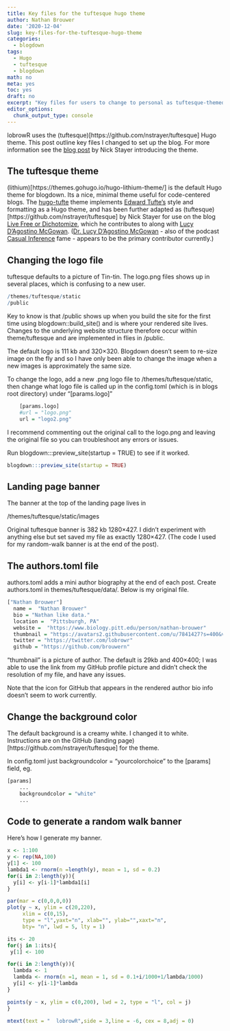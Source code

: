 ```yaml
---
title: Key files for the tuftesque hugo theme
author: Nathan Brouwer
date: '2020-12-04'
slug: key-files-for-the-tuftesque-hugo-theme
categories:
  - blogdown
tags:
  - Hugo
  - tuftesque
  - blogdown
math: no
meta: yes
toc: yes
draft: no
excerpt: "Key files for users to change to personal as tuftesque-themed blogdown site"
editor_options: 
  chunk_output_type: console
---
```



<!--more-->

lobrowR uses the (tuftesque)[https://github.com/nstrayer/tuftesque] Hugo theme.  This post outline key files I changed to set up the blog.  For more information see the [blog post](https://livefreeordichotomize.com/2017/07/13/introducing-the-tuftesque-blogdown-theme/) by Nick Stayer introducing the theme.

## The tuftesque theme

(lithium)[https://themes.gohugo.io/hugo-lithium-theme/] is the default Hugo theme for blogdown.  Its a nice, minimal theme useful for code-centered blogs.  The [hugo-tufte](https://github.com/shawnohare/hugo-tufte) theme implements [Edward Tufte's](https://en.wikipedia.org/wiki/Edward_Tufte) style and formatting as a Hugo theme, and has been further adapted as (tuftesque)[https://github.com/nstrayer/tuftesque] by Nick Stayer for use on the blog [Live Free or Dichotomize](https://livefreeordichotomize.com/), which he contributes to along with [Lucy D'Agostino McGowan](https://github.com/LucyMcGowan).  ([Dr. Lucy D'Agostino McGowan](https://www.lucymcgowan.com/) - also of the podcast [Casual Inference](https://casualinfer.libsyn.com/) fame - appears to be the primary contributor currently.)





## Changing the logo file

tuftesque defaults to a picture of Tin-tin.  The logo.png files shows up in several places, which is confusing to a new user.  

```r
/themes/tuftesque/static
/public
```

Key to know is that /public shows up when you build the site for the first time using blogdown::build_site() and is where your rendered site lives. Changes to the underlying website structure therefore occur within theme/tuftesque and are implemented in flies in /public.

The default logo is 111 kb and 320×320.  Blogdown doesn't seem to re-size image on the fly and so I have only been able to change the image when a new images is approximately the same size.

To change the logo, add a new .png logo file to /themes/tuftesque/static,  then change what logo file is called up in the config.toml (which is in blogs root directory) under "[params.logo]"

```r
    [params.logo]
    #url = "logo.png"
    url = "logo2.png"
```

I recommend commenting out the original call to the logo.png and leaving the original file so you can troubleshoot any errors or issues.

Run blogdown:::preview_site(startup = TRUE) to see if it worked.
```r
blogdown:::preview_site(startup = TRUE)
```

## Landing page banner

The banner at the top of the landing page lives in

/themes/tuftesque/static/images

Original tuftesque banner is 382 kb 1280×427.  I didn't experiment with anything else but set saved my file as exactly 1280×427.  (The code I used for my random-walk banner is at the end of the post).


## The authors.toml file

authors.toml adds a mini author biography at the end of each post.
Create authors.toml in themes/tuftesque/data/.  Below is my original file.

```r
["Nathan Brouwer"]
  name =  "Nathan Brouwer"
  bio = "Nathan like data."
  location =  "Pittsburgh, PA"
  website =  "https://www.biology.pitt.edu/person/nathan-brouwer"
  thumbnail = "https://avatars2.githubusercontent.com/u/7841427?s=400&v=4"
  twitter = "https://twitter.com/lobrowr"
  github = "https://github.com/brouwern"
```

"thumbnail" is a picture of author.  The default is 29kb and 400×400;  I was able to use the link from my GitHub profile picture and didn't check the resolution of my file, and have any issues.

Note that the icon for GitHub that appears in the rendered author bio info doesn't seem to work currently.



## Change the background color

The default background is a creamy white.  I changed it to white.  Instructions are on the GitHub (landing page)[https://github.com/nstrayer/tuftesque] for the theme.  

In config.toml just 
backgroundcolor = "yourcolorchoice"
to the [params] field, eg.

```r
[params]
    ...
    backgroundcolor = "white"
    ...
```


## Code to generate a random walk banner

Here's how I generate my banner.

```r
x <- 1:100
y <- rep(NA,100)
y[1] <- 100
lambda1 <- rnorm(n =length(y), mean = 1, sd = 0.2)
for(i in 2:length(y)){
  y[i] <- y[i-1]*lambda1[i]
}

par(mar = c(0,0,0,0))
plot(y ~ x, ylim = c(20,220),
     xlim = c(0,15),
     type = "l",yaxt="n", xlab="", ylab="",xaxt="n", 
     bty= "n", lwd = 5, lty = 1)

its <- 20
for(j in 1:its){
 y[1] <- 100

for(i in 2:length(y)){
  lambda <- 1
  lambda <- rnorm(n =1, mean = 1, sd = 0.1+i/1000+1/lambda/1000)
  y[i] <- y[i-1]*lambda
}

points(y ~ x, ylim = c(0,200), lwd = 2, type = "l", col = j) 
}

mtext(text = "  lobrowR",side = 3,line = -6, cex = 8,adj = 0)

```





